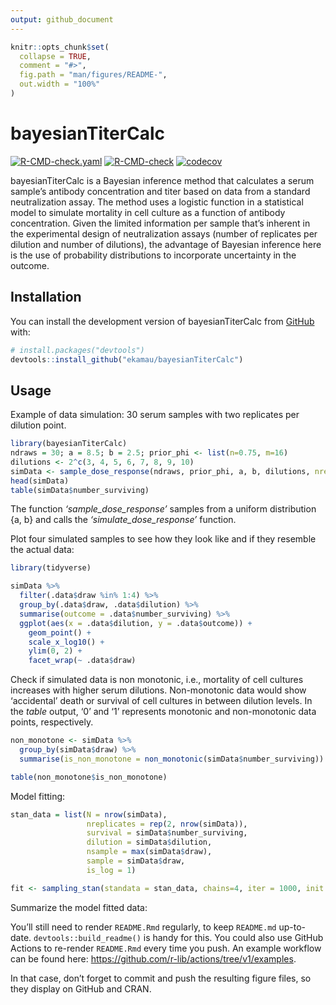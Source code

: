 ```yaml
---
output: github_document
---
```


<!-- README.md is generated from README.Rmd. Please edit that file -->

```r
knitr::opts_chunk$set(
  collapse = TRUE,
  comment = "#>",
  fig.path = "man/figures/README-",
  out.width = "100%"
)
```

# bayesianTiterCalc

<!-- badges: start -->
[![R-CMD-check.yaml](https://github.com/ekamau/bayesianTiterCalc/workflows/R-CMD-check.yaml/badge.svg)](https://github.com/ekamau/bayesianTiterCalc/actions)
[![R-CMD-check](https://github.com/ekamau/bayesianTiterCalc/workflows/R-CMD-check/badge.svg)](https://github.com/ekamau/bayesianTiterCalc/actions)
[![codecov](https://codecov.io/gh/ekamau/bayesianTiterCalc/branch/master/graph/badge.svg?token=61D5K98II1)](https://codecov.io/gh/ekamau/bayesianTiterCalc)
<!-- badges: end -->

bayesianTiterCalc is a Bayesian inference method that calculates a serum sample's antibody concentration and titer based on data from a standard neutralization assay. The method uses a logistic function in a statistical model to simulate mortality in cell culture as a function of antibody concentration. Given the limited information per sample that's inherent in the experimental design of neutralization assays (number of replicates per dilution and number of dilutions), the advantage of Bayesian inference here is the use of probability distributions to incorporate uncertainty in the outcome.


## Installation

You can install the development version of bayesianTiterCalc from [GitHub](https://github.com/) with:

``` r
# install.packages("devtools")
devtools::install_github("ekamau/bayesianTiterCalc")
```

## Usage

Example of data simulation: 30 serum samples with two replicates per dilution point.

```r
library(bayesianTiterCalc)
ndraws = 30; a = 8.5; b = 2.5; prior_phi <- list(n=0.75, m=16)
dilutions <- 2^c(3, 4, 5, 6, 7, 8, 9, 10)
simData <- sample_dose_response(ndraws, prior_phi, a, b, dilutions, nreplicates_per_dilution=2)
head(simData)
table(simData$number_surviving)

```

The function *'sample_dose_response'* samples from a uniform distribution \{a, b\} and calls the *'simulate_dose_response'* function.

Plot four simulated samples to see how they look like and if they resemble the actual data:

```r
library(tidyverse)

simData %>%
  filter(.data$draw %in% 1:4) %>%
  group_by(.data$draw, .data$dilution) %>%
  summarise(outcome = .data$number_surviving) %>%
  ggplot(aes(x = .data$dilution, y = .data$outcome)) +
    geom_point() +
    scale_x_log10() +
    ylim(0, 2) +
    facet_wrap(~ .data$draw)

```

Check if simulated data is non monotonic, i.e., mortality of cell cultures increases with higher serum dilutions. Non-monotonic data would show 'accidental' death or survival of cell cultures in between dilution levels. In the *table* output, '0' and '1' represents monotonic and non-monotonic data points, respectively.

```r
non_monotone <- simData %>%
  group_by(simData$draw) %>%
  summarise(is_non_monotone = non_monotonic(simData$number_surviving))

table(non_monotone$is_non_monotone)

```

Model fitting:

```r
stan_data = list(N = nrow(simData),
                 nreplicates = rep(2, nrow(simData)),
                 survival = simData$number_surviving,
                 dilution = simData$dilution,
                 nsample = max(simData$draw),
                 sample = simData$draw,
                 is_log = 1)

fit <- sampling_stan(standata = stan_data, chains=4, iter = 1000, init = 'random')

```
Summarize the model fitted data:

You'll still need to render `README.Rmd` regularly, to keep `README.md` up-to-date. `devtools::build_readme()` is handy for this. You could also use GitHub Actions to re-render `README.Rmd` every time you push. An example workflow can be found here: <https://github.com/r-lib/actions/tree/v1/examples>.

In that case, don't forget to commit and push the resulting figure files, so they display on GitHub and CRAN.
